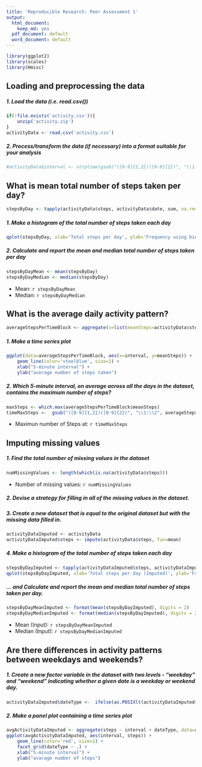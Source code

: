 ```yaml
---
title: 'Reproducible Research: Peer Assessment 1'
output:
  html_document:
    keep_md: yes
  pdf_document: default
  word_document: default
---
```


```r
library(ggplot2)
library(scales)
library(Hmisc)
```

## Loading and preprocessing the data

##### 1. Load the data (i.e. read.csv())
```r
if(!file.exists('activity.csv')){
    unzip('activity.zip')
}
activityData <- read.csv('activity.csv')
```
##### 2. Process/transform the data (if necessary) into a format suitable for your analysis
```r
#activityData$interval <- strptime(gsub("([0-9]{1,2})([0-9]{2})", "\\1:\\2", activityData$interval), format='%H:%M')
```


## What is mean total number of steps taken per day?

```r
stepsByDay <- tapply(activityData$steps, activityData$date, sum, na.rm=TRUE)
```

##### 1. Make a histogram of the total number of steps taken each day
```r
qplot(stepsByDay, xlab='Total steps per day', ylab='Frequency using binwith 500', binwidth=500, fill=I("blue")) 
```

##### 2. Calculate and report the mean and median total number of steps taken per day
```r
stepsByDayMean <- mean(stepsByDay)
stepsByDayMedian <- median(stepsByDay)
```
* Mean: `r stepsByDayMean`
* Median:  `r stepsByDayMedian`

## What is the average daily activity pattern?

```r
averageStepsPerTimeBlock <- aggregate(x=list(meanSteps=activityData$steps), by=list(interval=activityData$interval), FUN=mean, na.rm=TRUE)
```

##### 1. Make a time series plot
```r
ggplot(data=averageStepsPerTimeBlock, aes(x=interval, y=meanSteps)) +
    geom_line(color='steelblue', size=1) +
    xlab("5-minute interval") +
    ylab("average number of steps taken") 
```

##### 2. Which 5-minute interval, on average across all the days in the dataset, contains the maximum number of steps?
```r
maxSteps <- which.max(averageStepsPerTimeBlock$meanSteps)
timeMaxSteps <-  gsub("([0-9]{1,2})([0-9]{2})", "\\1:\\2", averageStepsPerTimeBlock[maxSteps,'interval'])
```

* Maximun number of Steps at: `r timeMaxSteps`

## Imputing missing values

##### 1. Find the total number of missing values in the dataset 
```r
numMissingValues <- length(which(is.na(activityData$steps)))
```

* Number of missing values: `r numMissingValues`

##### 2. Devise a strategy for filling in all of the missing values in the dataset.
##### 3. Create a new dataset that is equal to the original dataset but with the missing data filled in.
```r
activityDataImputed <- activityData
activityDataImputed$steps <- impute(activityData$steps, fun=mean)
```

##### 4. Make a histogram of the total number of steps taken each day 
```r
stepsByDayImputed <- tapply(activityDataImputed$steps, activityDataImputed$date, sum)
qplot(stepsByDayImputed, xlab='Total steps per day (Imputed)', ylab='Frequency using binwith 500', binwidth=500, fill=I("green"))
```

##### ... and Calculate and report the mean and median total number of steps taken per day. 
```r
stepsByDayMeanImputed <- format(mean(stepsByDayImputed), digits = 2)
stepsByDayMedianImputed <- format(median(stepsByDayImputed), digits = 2)
```
* Mean (Input): `r stepsByDayMeanImputed`
* Median (Input):  `r stepsByDayMedianImputed`

## Are there differences in activity patterns between weekdays and weekends?

##### 1. Create a new factor variable in the dataset with two levels - "weekday" and "weekend" indicating whether a given date is a weekday or weekend day.

```r
activityDataImputed$dateType <-  ifelse(as.POSIXlt(activityDataImputed$date)$wday %in% c(0,6), 'weekend', 'weekday')
```

##### 2. Make a panel plot containing a time series plot

```r
avgActivityDataImputed <- aggregate(steps ~ interval + dateType, data=activityDataImputed, mean)
ggplot(avgActivityDataImputed, aes(interval, steps)) + 
    geom_line(color='red', size=1) + 
    facet_grid(dateType ~ .) +
    xlab("5-minute interval") + 
    ylab("avarage number of steps")
```
